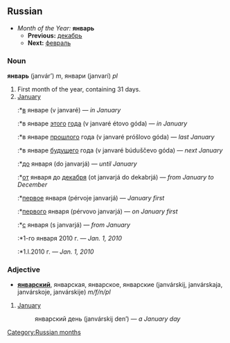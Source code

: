 ==Russian==
*''Month of the Year:'' '''январь'''
**'''Previous:''' [[декабрь]]
**'''Next:''' [[февраль]]

===Noun===
'''январь''' (janvár’) ''m'', январи (janvarí) ''pl''

#First month of the year, containing 31 days.
#[[January]]
#:*[[в]] январе (v janvaré) — ''in January''
#:*в январе [[этот|этого]] [[год|года]] (v janvaré étovo góda) — ''in January''
#:*в январе [[прошлый|прошлого]] года (v janvaré próšlovo góda) — ''last January''
#:*в январе [[будущий|будущего]] года (v janvaré búduščevo góda) — ''next January''
#:*[[до]] января (do janvarjá) — ''until January''
#:*[[от]] января до [[декабрь|декабря]] (ot janvarjá do dekabrjá) — ''from January to December''
#:*[[первый|первое]] января (pérvoje janvarjá) — ''January first''
#:*[[первый|первого]] января (pérvovo janvarjá) — ''on January first''
#:*[[с]] января (s janvarjá) — ''from January''
#:*1-го января 2010 г. — ''Jan. 1, 2010''
#:*1.I.2010 г. — ''Jan. 1, 2010''

===Adjective===
*'''[[январский]]''', январская, январское, январские (janvárskij, janvárskaja, janvárskoje, janvárskije) ''m/f/n/pl''

#[[January]]
#: январский день (janvárskij den’) — ''a January day''

[[Category:Russian months]]
